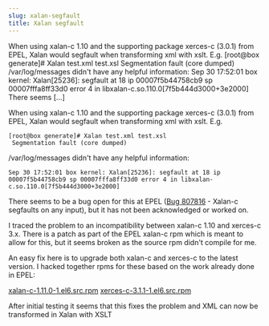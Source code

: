 ```yaml
---
slug: xalan-segfault
title: Xalan segfault
---
```

<p>When using xalan-c 1.10 and the supporting package xerces-c (3.0.1) from EPEL, Xalan would segfault when transforming xml with xslt. E.g. [root@box generate]# Xalan test.xml test.xsl Segmentation fault (core dumped) /var/log/messages didn't have any helpful information: Sep 30 17:52:01 box kernel: Xalan[25236]: segfault at 18 ip 00007f5b44758cb9 sp 00007fffa8ff33d0 error 4 in libxalan-c.so.110.0[7f5b444d3000+3e2000] There seems [&hellip;]</p>


<!--truncate-->
When using xalan-c 1.10 and the supporting package xerces-c (3.0.1) from EPEL, Xalan would segfault when transforming xml with xslt. E.g.  

```
[root@box generate]# Xalan test.xml test.xsl
 Segmentation fault (core dumped)
 ```

/var/log/messages didn't have any helpful information:  

```
Sep 30 17:52:01 box kernel: Xalan[25236]: segfault at 18 ip 00007f5b44758cb9 sp 00007fffa8ff33d0 error 4 in libxalan-c.so.110.0[7f5b444d3000+3e2000]
```

There seems to be a bug open for this at EPEL ([Bug 807816](https://bugzilla.redhat.com/show_bug.cgi?id=807816) - Xalan-c segfaults on any input), but it has not been acknowledged or worked on.  

I traced the problem to an incompatibility between xalan-c 1.10 and xerces-c 3.x. There is a patch as part of the EPEL xalan-c rpm which is meant to allow for this, but it seems broken as the source rpm didn't compile for me.  

An easy fix here is to upgrade both xalan-c and xerces-c to the latest version. I hacked together rpms for these based on the work already done in EPEL:  

<a href="http://www.noodles.net.nz/downloads/xalan-c-1.11.0-1.el6.src.rpm">xalan-c-1.11.0-1.el6.src.rpm</a>
<a href="http://www.noodles.net.nz/downloads/xerces-c-3.1.1-1.el6.src.rpm">xerces-c-3.1.1-1.el6.src.rpm</a>  

After initial testing it seems that this fixes the problem and XML can now be transformed in Xalan with XSLT  

